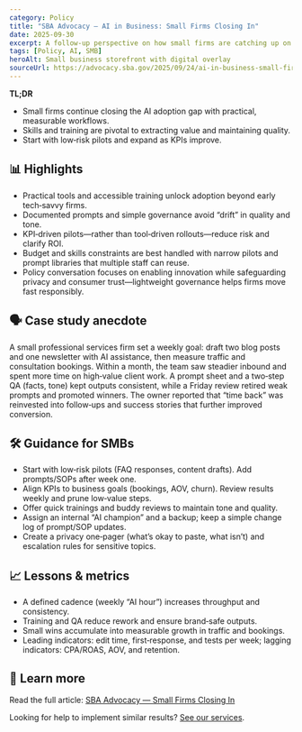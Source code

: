 ```yaml
---
category: Policy
title: "SBA Advocacy — AI in Business: Small Firms Closing In"
date: 2025-09-30
excerpt: A follow‑up perspective on how small firms are catching up on AI adoption, with practical considerations for implementation.
tags: [Policy, AI, SMB]
heroAlt: Small business storefront with digital overlay
sourceUrl: https://advocacy.sba.gov/2025/09/24/ai-in-business-small-firms-closing-in/
---
```


**TL;DR**

- Small firms continue closing the AI adoption gap with practical, measurable workflows.
- Skills and training are pivotal to extracting value and maintaining quality.
- Start with low‑risk pilots and expand as KPIs improve.

## 📊 Highlights

- Practical tools and accessible training unlock adoption beyond early tech‑savvy firms.
- Documented prompts and simple governance avoid “drift” in quality and tone.
- KPI‑driven pilots—rather than tool‑driven rollouts—reduce risk and clarify ROI.
- Budget and skills constraints are best handled with narrow pilots and prompt libraries that multiple staff can reuse.
- Policy conversation focuses on enabling innovation while safeguarding privacy and consumer trust—lightweight governance helps firms move fast responsibly.

## 🗣 Case study anecdote

A small professional services firm set a weekly goal: draft two blog posts and one newsletter with AI assistance, then measure traffic and consultation bookings. Within a month, the team saw steadier inbound and spent more time on high‑value client work. A prompt sheet and a two‑step QA (facts, tone) kept outputs consistent, while a Friday review retired weak prompts and promoted winners. The owner reported that “time back” was reinvested into follow‑ups and success stories that further improved conversion.

## 🛠 Guidance for SMBs

- Start with low‑risk pilots (FAQ responses, content drafts). Add prompts/SOPs after week one.
- Align KPIs to business goals (bookings, AOV, churn). Review results weekly and prune low‑value steps.
- Offer quick trainings and buddy reviews to maintain tone and quality.
- Assign an internal “AI champion” and a backup; keep a simple change log of prompt/SOP updates.
- Create a privacy one‑pager (what’s okay to paste, what isn’t) and escalation rules for sensitive topics.

## 📈 Lessons & metrics

- A defined cadence (weekly “AI hour”) increases throughput and consistency.
- Training and QA reduce rework and ensure brand‑safe outputs.
- Small wins accumulate into measurable growth in traffic and bookings.
- Leading indicators: edit time, first‑response, and tests per week; lagging indicators: CPA/ROAS, AOV, and retention.

## 🔗 Learn more

Read the full article: <a href="https://advocacy.sba.gov/2025/09/24/ai-in-business-small-firms-closing-in/" target="_blank" rel="noopener noreferrer">SBA Advocacy — Small Firms Closing In</a>

Looking for help to implement similar results? <a href="/services">See our services</a>.
